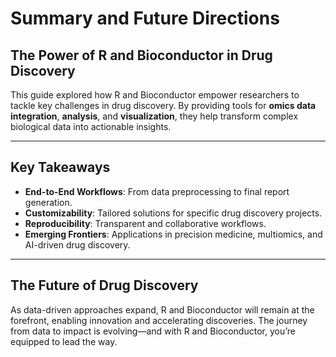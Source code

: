 # Summary and Future Directions {.unnumbered}

## The Power of R and Bioconductor in Drug Discovery

This guide explored how R and Bioconductor empower researchers to tackle key challenges in drug discovery. By providing tools for **omics data integration**, **analysis**, and **visualization**, they help transform complex biological data into actionable insights.

---

## Key Takeaways

- **End-to-End Workflows**: From data preprocessing to final report generation.  
- **Customizability**: Tailored solutions for specific drug discovery projects.  
- **Reproducibility**: Transparent and collaborative workflows.  
- **Emerging Frontiers**: Applications in precision medicine, multiomics, and AI-driven drug discovery.

---

## The Future of Drug Discovery

As data-driven approaches expand, R and Bioconductor will remain at the forefront, enabling innovation and accelerating discoveries. The journey from data to impact is evolving—and with R and Bioconductor, you're equipped to lead the way.
